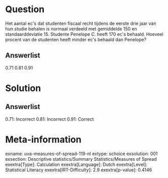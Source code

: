 Question
========

Het aantal ec\'s dat studenten fiscaal recht tijdens de eerste drie jaar
van hun studie behalen is normaal verdeeld met gemiddelde 150 en
standaarddeviatie 15. Studente Penelope C. heeft 170 ec\'s behaald.
Hoeveel procent van de studenten heeft minder ec\'s behaald dan
Penelope?

Answerlist
----------

0.71
0.81
0.91

Solution
========

Answerlist
----------

0.71: Incorrect
0.81: Incorrect
0.91: Correct

Meta-information
================
exname: uva-measures-of-spread-119-nl
extype: schoice
exsolution: 001
exsection: Descriptive statistics/Summary Statistics/Measures of Spread
exextra[Type]: Calculation
exextra[Language]: Dutch
exextra[Level]: Statistical Literacy
exextra[IRT-Difficulty]: 2.9
exextra[p-value]: 0.4146
